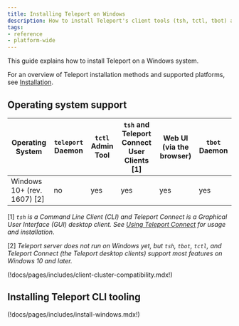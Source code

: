 ```yaml
---
title: Installing Teleport on Windows
description: How to install Teleport's client tools (tsh, tctl, tbot) and Teleport Connect on Windows.
tags:
- reference
- platform-wide
---
```


This guide explains how to install Teleport on a Windows system. 

For an overview of Teleport installation methods and supported platforms, see
[Installation](./installation.mdx).

## Operating system support
| Operating System | `teleport` Daemon | `tctl` Admin Tool | `tsh` and Teleport Connect User Clients [1] | Web UI (via the browser) | `tbot` Daemon |
| - | - | - | - | - | - |
| Windows 10+ (rev. 1607) \[2] | no | yes | yes | yes | yes |

\[1] *`tsh` is a Command Line Client (CLI) and Teleport Connect is a Graphical User Interface (GUI) desktop client. See [Using Teleport Connect](../connect-your-client/teleport-connect.mdx) for usage and installation*.

\[2] *Teleport server does not run on Windows yet, but `tsh`, `tbot`, `tctl`, and Teleport Connect (the Teleport desktop clients) support most features on Windows 10 and later.*

(!docs/pages/includes/client-cluster-compatibility.mdx!)

## Installing Teleport CLI tooling

(!docs/pages/includes/install-windows.mdx!)
